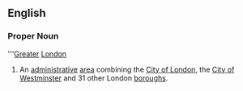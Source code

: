 ==English==
===Proper Noun===
'''[[Greater]] [[London]]
{{wikipedia}}
#An [[administrative]] [[area]] combining the [[City of London]], the [[City of Westminster]] and 31 other London [[borough]]s.